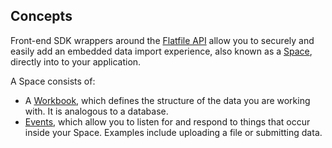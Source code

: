 ## Concepts

Front-end SDK wrappers around the [Flatfile API](https://reference.flatfile.com/docs/api/) allow you to securely and easily add an embedded data import experience, also known as a [Space](/concepts/spaces), directly into to your application.

A Space consists of:

- A [Workbook](../../concepts/workbooks), which defines the structure of the data you are working with. It is analogous to a database.
- [Events](../../concepts/events), which allow you to listen for and respond to things that occur inside your Space. Examples include uploading a file or submitting data.
